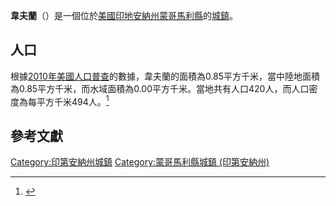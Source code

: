 {{noteTA
|G1=USState
|G2=地名
|G3=Unit
}}
{{Infobox settlement
|name            = 韋夫蘭
|native_name = Waveland
|settlement_type          = [[鎮|城鎮]]
|image_skyline            = Downtown Waveland Indiana.jpg
|imagesize                = 250px
|image_map                = Montgomery County Indiana Incorporated and Unincorporated areas Waveland Highlighted 1881458.svg
|mapsize                  = 250px
|subdivision_type         = [[世界政區索引|國家]]
|subdivision_type1        = [[美国州份|州份]]
|subdivision_type2        = [[印地安納州行政區劃|縣]]
|subdivision_name         = [[美国|美国]]
|subdivision_name1        = [[印地安納州|印地安納州]]
|subdivision_name2        = [[蒙哥馬利縣_(印地安納州)|蒙哥馬利縣]]
|elevation_ft             = 781
|elevation_m              = 238
|timezone                 = [[北美东部时区|EST]]
|area_total_km2           = 0.85
|area_land_km2            = 0.85
|area_water_km2           = 0.00
|area_total_sq_mi         = 
|area_land_sq_mi          = 
|area_water_sq_mi         = 
|population_as_of         = [[2010年美國人口普查|2010]]
|population_footnotes     = 
|population_total         = 420
|population_density_km2   = auto
|population_density_sq_mi = auto
|utc_offset               = -5
|coordinates              = {{coord|39|52|42|N|87|02|35|W|display=inline,title}}
| coor_pinpoint           = 
| coordinates_footnotes   = 
|timezone_DST             = EDT
|utc_offset_DST           = -4
|postal_code_type         = [[美國郵區編號|郵區編號]]
|postal_code              = 47989
|area_code                = [[北美電話區號765|765]]
|blank_name = [[地名信息系统|GNIS ID]]
|blank_info = 445564<ref name="GNIS">{{cite gnis|445564|Waveland}}</ref>
}}
'''韋夫蘭'''（{{lang-en|Waveland}}）是一個位於[[美國|美國]][[印地安納州|印地安納州]][[蒙哥馬利縣_(印地安納州)|蒙哥馬利縣]]的[[鎮|城鎮]]。

== 人口 ==
根據[[2010年美國人口普查|2010年美國人口普查]]的數據，韋夫蘭的面積為0.85平方千米，當中陸地面積為0.85平方千米，而水域面積為0.00平方千米。當地共有人口420人，而人口密度為每平方千米494人。<ref name="GR8">{{cite web|url=http://factfinder2.census.gov|publisher=[[美国人口调查局|美国人口调查局]]|accessdate=2011-05-14|title=American FactFinder|archive-date=2013-09-11|archive-url=https://web.archive.org/web/20130911234518/http://factfinder2.census.gov/|dead-url=no}}</ref>

== 參考文獻 ==
{{reflist}}

{{蒙哥馬利縣 (印地安納州)}}
{{Authority control}}

{{DEFAULTSORT:Waveland, Indiana}}
[[Category:印第安納州城鎮|Category:印第安納州城鎮]]
[[Category:蒙哥馬利縣城鎮_(印第安納州)|Category:蒙哥馬利縣城鎮 (印第安納州)]]

{{Indiana-geo-stub}}